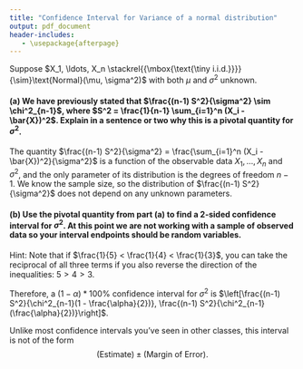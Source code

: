 ```yaml
---
title: "Confidence Interval for Variance of a normal distribution"
output: pdf_document
header-includes:
   - \usepackage{afterpage}
---
```


\def\simiid{\stackrel{{\mbox{\text{\tiny i.i.d.}}}}{\sim}}

Suppose $X_1, \ldots, X_n \simiid \text{Normal}(\mu, \sigma^2)$ with both $\mu$ and $\sigma^2$ unknown.

#### (a) We have previously stated that $\frac{(n-1) S^2}{\sigma^2} \sim \chi^2_{n-1}$, where $S^2 = \frac{1}{n-1} \sum_{i=1}^n (X_i - \bar{X})^2$.  Explain in a sentence or two why this is a pivotal quantity for $\sigma^2$.

The quantity $\frac{(n-1) S^2}{\sigma^2} = \frac{\sum_{i=1}^n (X_i - \bar{X})^2}{\sigma^2}$ is a function of the observable data $X_1, \ldots, X_n$ and $\sigma^2$, and the only parameter of its distribution is the degrees of freedom $n - 1$.  We know the sample size, so the distribution of $\frac{(n-1) S^2}{\sigma^2}$ does not depend on any unknown parameters.

\vspace{4cm}

#### (b) Use the pivotal quantity from part (a) to find a 2-sided confidence interval for $\sigma^2$.  At this point we are not working with a sample of observed data so your interval endpoints should be random variables.

Hint: Note that if $\frac{1}{5} < \frac{1}{4} < \frac{1}{3}$, you can take the reciprocal of all three terms if you also reverse the direction of the inequalities: $5 > 4 > 3$.

\begin{align*}
1 - \alpha &= P\left(\chi^2_{n-1}(\frac{\alpha}{2}) \leq \frac{(n-1) S^2}{\sigma^2} \leq \chi^2_{n-1}(1 - \frac{\alpha}{2})\right) \\
&= P\left(\frac{1}{\chi^2_{n-1}(\frac{\alpha}{2})} \geq \frac{\sigma^2}{(n-1) S^2} \geq \frac{1}{\chi^2_{n-1}(1 - \frac{\alpha}{2})}\right) \\
&= P\left(\frac{(n-1) S^2}{\chi^2_{n-1}(\frac{\alpha}{2})} \geq \sigma^2 \geq \frac{(n-1) S^2}{\chi^2_{n-1}(1 - \frac{\alpha}{2})}\right) \\
&= P\left(\frac{(n-1) S^2}{\chi^2_{n-1}(1 - \frac{\alpha}{2})} \leq \sigma^2 \leq \frac{(n-1) S^2}{\chi^2_{n-1}(\frac{\alpha}{2})}\right)
\end{align*}

Therefore, a $(1 - \alpha) * 100\%$ confidence interval for $\sigma^2$ is $\left[\frac{(n-1) S^2}{\chi^2_{n-1}(1 - \frac{\alpha}{2})}, \frac{(n-1) S^2}{\chi^2_{n-1}(\frac{\alpha}{2})}\right]$.

Unlike most confidence intervals you've seen in other classes, this interval is not of the form $$\text{(Estimate)} \pm \text{(Margin of Error)}.$$


